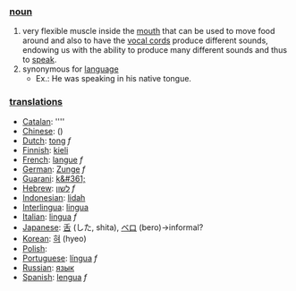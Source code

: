 === [[noun]] ===

#very flexible muscle inside the [[mouth]] that can be used to move food around and also to have the [[vocal cord]]s produce different sounds, endowing us with the ability to produce many different sounds and thus to [[speak]].
#synonymous for [[language]]
#*Ex.: He was speaking in his native tongue.

=== [[translation]]s ===

*[[Catalan]]: [[]] ''''
*[[Chinese]]: [[]] ()
*[[Dutch]]: [[tong]] ''f''
*[[Finnish]]: [[kieli]]
*[[French]]: [[langue]] ''f''
*[[German]]: [[Zunge]] ''f''
*[[Guarani]]: [[k&#361;]]
*[[Hebrew]]: [[לשון]] ''f''
*[[Indonesian]]: [[lidah]]
*[[Interlingua]]: [[lingua]]
*[[Italian]]: [[lingua]] ''f''
*[[Japanese]]: [[舌]] (した, shita), [[ベロ]] (bero)&rarr;informal?
*[[Korean]]: [[혀]] (hyeo)
*[[Polish]]: [[]]
*[[Portuguese]]: [[língua]] ''f''
*[[Russian]]: [[язык]]
*[[Spanish]]: [[lengua]] ''f''